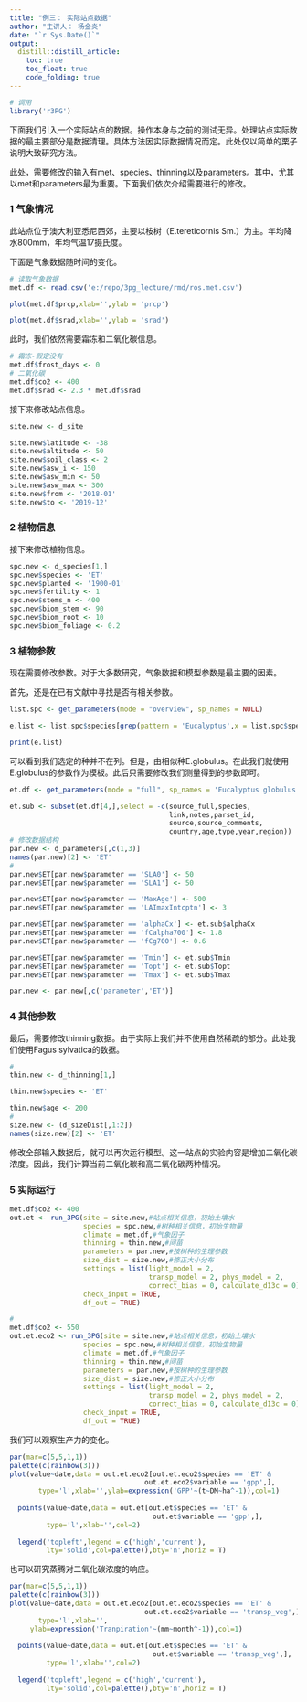 ```yaml
---
title: "例三： 实际站点数据"
author: "主讲人： 杨金炎"
date: "`r Sys.Date()`"
output:
  distill::distill_article:
    toc: true
    toc_float: true
    code_folding: true
---
```

```r
# 调用
library('r3PG')
```

下面我们引入一个实际站点的数据。操作本身与之前的测试无异。处理站点实际数据的最主要部分是数据清理。具体方法因实际数据情况而定。此处仅以简单的栗子说明大致研究方法。

此处，需要修改的输入有met、species、thinning以及parameters。其中，尤其以met和parameters最为重要。下面我们依次介绍需要进行的修改。

### 1 气象情况

此站点位于澳大利亚悉尼西郊，主要以桉树（E.tereticornis Sm.）为主。年均降水800mm，年均气温17摄氏度。

下面是气象数据随时间的变化。

```r
# 读取气象数据
met.df <- read.csv('e:/repo/3pg_lecture/rmd/ros.met.csv')

plot(met.df$prcp,xlab='',ylab = 'prcp')

plot(met.df$srad,xlab='',ylab = 'srad')
```

此时，我们依然需要霜冻和二氧化碳信息。

```r
# 霜冻-假定没有
met.df$frost_days <- 0
# 二氧化碳
met.df$co2 <- 400
met.df$srad <- 2.3 * met.df$srad
```

接下来修改站点信息。

```r
site.new <- d_site

site.new$latitude <- -38
site.new$altitude <- 50
site.new$soil_class <- 2
site.new$asw_i <- 150
site.new$asw_min <- 50
site.new$asw_max <- 300
site.new$from <- '2018-01'
site.new$to <- '2019-12'
```


### 2 植物信息

接下来修改植物信息。

```r
spc.new <- d_species[1,]
spc.new$species <- 'ET'
spc.new$planted <- '1900-01'
spc.new$fertility <- 1
spc.new$stems_n <- 400
spc.new$biom_stem <- 90
spc.new$biom_root <- 10
spc.new$biom_foliage <- 0.2

```


### 3 植物参数

现在需要修改参数。对于大多数研究，气象数据和模型参数是最主要的因素。

首先，还是在已有文献中寻找是否有相关参数。

```r

list.spc <- get_parameters(mode = "overview", sp_names = NULL)

e.list <- list.spc$species[grep(pattern = 'Eucalyptus',x = list.spc$species)]

print(e.list)

```

可以看到我们选定的种并不在列。但是，由相似种E.globulus。在此我们就使用E.globulus的参数作为模板。此后只需要修改我们测量得到的参数即可。

```r
et.df <- get_parameters(mode = "full", sp_names = 'Eucalyptus globulus')

et.sub <- subset(et.df[4,],select = -c(source_full,species,
                                       link,notes,parset_id,     
                                       source,source_comments,
                                       country,age,type,year,region))
# 修改数据结构
par.new <- d_parameters[,c(1,3)]
names(par.new)[2] <- 'ET'
# 
par.new$ET[par.new$parameter == 'SLA0'] <- 50
par.new$ET[par.new$parameter == 'SLA1'] <- 50

par.new$ET[par.new$parameter == 'MaxAge'] <- 500
par.new$ET[par.new$parameter == 'LAImaxIntcptn'] <- 3

par.new$ET[par.new$parameter == 'alphaCx'] <- et.sub$alphaCx
par.new$ET[par.new$parameter == 'fCalpha700'] <- 1.8
par.new$ET[par.new$parameter == 'fCg700'] <- 0.6

par.new$ET[par.new$parameter == 'Tmin'] <- et.sub$Tmin
par.new$ET[par.new$parameter == 'Topt'] <- et.sub$Topt
par.new$ET[par.new$parameter == 'Tmax'] <- et.sub$Tmax

par.new <- par.new[,c('parameter','ET')]
```


### 4 其他参数

最后，需要修改thinning数据。由于实际上我们并不使用自然稀疏的部分。此处我们使用Fagus sylvatica的数据。

```r
# 
thin.new <- d_thinning[1,]

thin.new$species <- 'ET'

thin.new$age <- 200
# 
size.new <- (d_sizeDist[,1:2])
names(size.new)[2] <- 'ET'
```

修改全部输入数据后，就可以再次运行模型。这一站点的实验内容是增加二氧化碳浓度。因此，我们计算当前二氧化碳和高二氧化碳两种情况。

### 5 实际运行

```r
met.df$co2 <- 400
out.et <- run_3PG(site = site.new,#站点相关信息，初始土壤水
                  species = spc.new,#树种相关信息，初始生物量
                  climate = met.df,#气象因子
                  thinning = thin.new,#间苗
                  parameters = par.new,#按树种的生理参数
                  size_dist = size.new,#修正大小分布
                  settings = list(light_model = 2, 
                                  transp_model = 2, phys_model = 2,
                                  correct_bias = 0, calculate_d13c = 0),
                  check_input = TRUE, 
                  df_out = TRUE)

# 
met.df$co2 <- 550
out.et.eco2 <- run_3PG(site = site.new,#站点相关信息，初始土壤水
                  species = spc.new,#树种相关信息，初始生物量
                  climate = met.df,#气象因子
                  thinning = thin.new,#间苗
                  parameters = par.new,#按树种的生理参数
                  size_dist = size.new,#修正大小分布
                  settings = list(light_model = 2, 
                                  transp_model = 2, phys_model = 2,
                                  correct_bias = 0, calculate_d13c = 0),
                  check_input = TRUE, 
                  df_out = TRUE)
```

我们可以观察生产力的变化。

```r
par(mar=c(5,5,1,1))
palette(c(rainbow(3)))
plot(value~date,data = out.et.eco2[out.et.eco2$species == 'ET' &
                                 out.et.eco2$variable == 'gpp',],
       type='l',xlab='',ylab=expression('GPP'~(t~DM~ha^-1)),col=1)
  
  points(value~date,data = out.et[out.et$species == 'ET' &
                                   out.et$variable == 'gpp',],
         type='l',xlab='',col=2)
  
  legend('topleft',legend = c('high','current'),
         lty='solid',col=palette(),bty='n',horiz = T)


```

也可以研究蒸腾对二氧化碳浓度的响应。

```r
par(mar=c(5,5,1,1))
palette(c(rainbow(3)))
plot(value~date,data = out.et.eco2[out.et.eco2$species == 'ET' &
                                 out.et.eco2$variable == 'transp_veg',],
       type='l',xlab='',
     ylab=expression('Tranpiration'~(mm~month^-1)),col=1)
  
  points(value~date,data = out.et[out.et$species == 'ET' &
                                   out.et$variable == 'transp_veg',],
         type='l',xlab='',col=2)
  
  legend('topleft',legend = c('high','current'),
         lty='solid',col=palette(),bty='n',horiz = T)


```